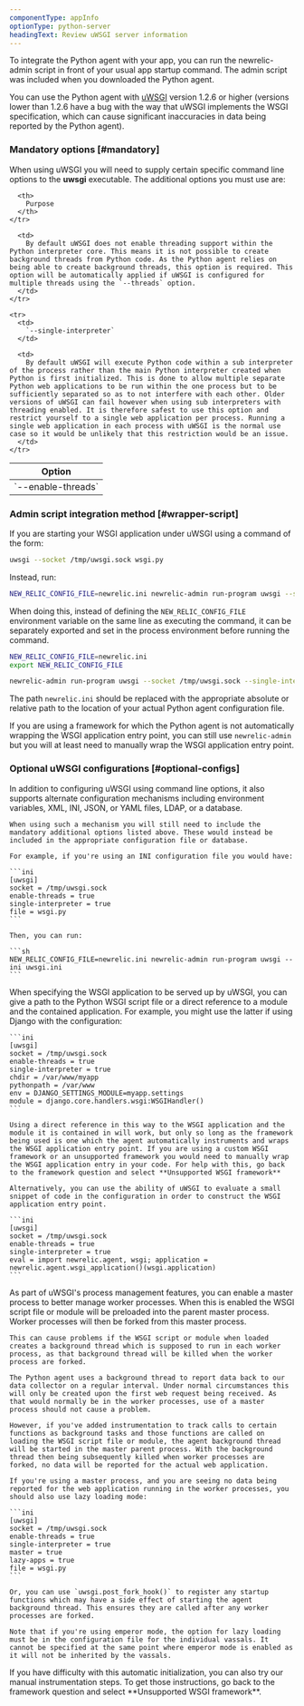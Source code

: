 ```yaml
---
componentType: appInfo
optionType: python-server
headingText: Review uWSGI server information
---
```


To integrate the Python agent with your app, you can run the newrelic-admin script in front of your usual app startup command. The admin script was included when you downloaded the Python agent.

You can use the Python agent with [uWSGI](http://projects.unbit.it/uwsgi/) version 1.2.6 or higher (versions lower than 1.2.6 have a bug with the way that uWSGI implements the WSGI specification, which can cause significant inaccuracies in data being reported by the Python agent).

### Mandatory options [#mandatory]

When using uWSGI you will need to supply certain specific command line options to the **uwsgi** executable. The additional options you must use are:

<table>
  <thead>
    <tr>
      <th width={150}>
        Option
      </th>

      <th>
        Purpose
      </th>
    </tr>
  </thead>

  <tbody>
    <tr>
      <td>
        `--enable-threads`
      </td>

      <td>
        By default uWSGI does not enable threading support within the Python interpreter core. This means it is not possible to create background threads from Python code. As the Python agent relies on being able to create background threads, this option is required. This option will be automatically applied if uWSGI is configured for multiple threads using the `--threads` option.
      </td>
    </tr>

    <tr>
      <td>
        `--single-interpreter`
      </td>

      <td>
        By default uWSGI will execute Python code within a sub interpreter of the process rather than the main Python interpreter created when Python is first initialized. This is done to allow multiple separate Python web applications to be run within the one process but to be sufficiently separated so as to not interfere with each other. Older versions of uWSGI can fail however when using sub interpreters with threading enabled. It is therefore safest to use this option and restrict yourself to a single web application per process. Running a single web application in each process with uWSGI is the normal use case so it would be unlikely that this restriction would be an issue.
      </td>
    </tr>
  </tbody>
</table>

### Admin script integration method [#wrapper-script]

If you are starting your WSGI application under uWSGI using a command of the form:

```sh
uwsgi --socket /tmp/uwsgi.sock wsgi.py
```

Instead, run:

```sh
NEW_RELIC_CONFIG_FILE=newrelic.ini newrelic-admin run-program uwsgi --socket /tmp/uwsgi.sock --single-interpreter --enable-threads wsgi.py
```

When doing this, instead of defining the `NEW_RELIC_CONFIG_FILE` environment variable on the same line as executing the command, it can be separately exported and set in the process environment before running the command.

```sh
NEW_RELIC_CONFIG_FILE=newrelic.ini
export NEW_RELIC_CONFIG_FILE

newrelic-admin run-program uwsgi --socket /tmp/uwsgi.sock --single-interpreter --enable-threads wsgi.py
```

The path `newrelic.ini` should be replaced with the appropriate absolute or relative path to the location of your actual Python agent configuration file.

If you are using a framework for which the Python agent is not automatically wrapping the WSGI application entry point, you can still use `newrelic-admin` but you will at least need to manually wrap the WSGI application entry point.

### Optional uWSGI configurations [#optional-configs]

<CollapserGroup>
  <Collapser
    className="freq-link"
    id="config-styles"
    title="Configuration styles"
  >
    In addition to configuring uWSGI using command line options, it also supports alternate configuration mechanisms including environment variables, XML, INI, JSON, or YAML files, LDAP, or a database.

    When using such a mechanism you will still need to include the mandatory additional options listed above. These would instead be included in the appropriate configuration file or database.

    For example, if you're using an INI configuration file you would have:

    ```ini
    [uwsgi]
    socket = /tmp/uwsgi.sock
    enable-threads = true
    single-interpreter = true
    file = wsgi.py
    ```

    Then, you can run:

    ```sh
    NEW_RELIC_CONFIG_FILE=newrelic.ini newrelic-admin run-program uwsgi --ini uwsgi.ini
    ```
  </Collapser>
  <Collapser
    className="freq-link"
    id="application-mounting"
    title="Application mounting"
  >
    When specifying the WSGI application to be served up by uWSGI, you can give a path to the Python WSGI script file or a direct reference to a module and the contained application. For example, you might use the latter if using Django with the configuration:

    ```ini
    [uwsgi]
    socket = /tmp/uwsgi.sock
    enable-threads = true
    single-interpreter = true
    chdir = /var/www/myapp
    pythonpath = /var/www
    env = DJANGO_SETTINGS_MODULE=myapp.settings
    module = django.core.handlers.wsgi:WSGIHandler()
    ```

    Using a direct reference in this way to the WSGI application and the module it is contained in will work, but only so long as the framework being used is one which the agent automatically instruments and wraps the WSGI application entry point. If you are using a custom WSGI framework or an unsupported framework you would need to manually wrap the WSGI application entry in your code. For help with this, go back to the framework question and select **Unsupported WSGI framework**

    Alternatively, you can use the ability of uWSGI to evaluate a small snippet of code in the configuration in order to construct the WSGI application entry point.

    ```ini
    [uwsgi]
    socket = /tmp/uwsgi.sock
    enable-threads = true
    single-interpreter = true
    eval = import newrelic.agent, wsgi; application = newrelic.agent.wsgi_application()(wsgi.application)
    ```
  </Collapser>
  <Collapser
    className="freq-link"
    id="master-process"
    title="Master process"
  >
    As part of uWSGI's process management features, you can enable a master process to better manage worker processes. When this is enabled the WSGI script file or module will be preloaded into the parent master process. Worker processes will then be forked from this master process.

    This can cause problems if the WSGI script or module when loaded creates a background thread which is supposed to run in each worker process, as that background thread will be killed when the worker process are forked.

    The Python agent uses a background thread to report data back to our data collector on a regular interval. Under normal circumstances this will only be created upon the first web request being received. As that would normally be in the worker processes, use of a master process should not cause a problem.

    However, if you've added instrumentation to track calls to certain functions as background tasks and those functions are called on loading the WSGI script file or module, the agent background thread will be started in the master parent process. With the background thread then being subsequently killed when worker processes are forked, no data will be reported for the actual web application.

    If you're using a master process, and you are seeing no data being reported for the web application running in the worker processes, you should also use lazy loading mode:

    ```ini
    [uwsgi]
    socket = /tmp/uwsgi.sock
    enable-threads = true
    single-interpreter = true
    master = true
    lazy-apps = true
    file = wsgi.py
    ```

    Or, you can use `uwsgi.post_fork_hook()` to register any startup functions which may have a side effect of starting the agent background thread. This ensures they are called after any worker processes are forked.

    Note that if you're using emperor mode, the option for lazy loading must be in the configuration file for the individual vassals. It cannot be specified at the same point where emperor mode is enabled as it will not be inherited by the vassals.
  </Collapser>
</CollapserGroup>

<Callout variant="tip">
  If you have difficulty with this automatic initialization, you can also try our manual instrumentation steps. To get those instructions, go back to the framework question and select **Unsupported WSGI framework**.
</Callout>
